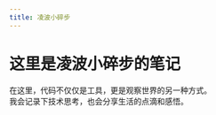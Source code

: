 ```yaml
---
title: 凌波小碎步
---
```



<div style={{
    display: "flex",
    flexDirection: "column",
    alignItems: "center",
    gap: "1.5rem",
    marginTop: "3rem"
}}>
    <Sun size={48} color="#FFA500" />
    <h1 style={{ fontWeight: 800, fontSize: "2.6rem", color: "#3b82f6", margin: 0 }}>
        这里是凌波小碎步的笔记
    </h1>
    <Smile size={40} color="#FFD700" />
    <p style={{ maxWidth: 480, color: "#444", fontSize: "1.15rem", textAlign: "center" }}>
        在这里，代码不仅仅是工具，更是观察世界的另一种方式。<br />
        我会记录下技术思考，也会分享生活的点滴和感悟。
    </p>
</div>


